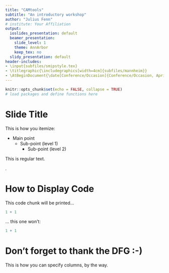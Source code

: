 ```yaml
---
title: "CAMtools"
subtitle: "An introductory workshop"
author: "Julius Fenn"
# institute: Your Affiliation
output:
  ioslides_presentation: default
  beamer_presentation:
    slide_level: 1
    theme: AnnArbor
    keep_tex: no
  slidy_presentation: default
header-includes:
- \input{subfiles/smipstyle.tex}
- \titlegraphic{\includegraphics[width=4cm]{subfiles/mannheim}}
- \AtBeginDocument{\date[Conference/Occasion]{Conference/Occasion, April 2, 4242}}
---
```


```r
knitr::opts_chunk$set(echo = FALSE, collapse = TRUE)
# load packages and define functions here
```


# Slide Title

This is how you itemize:

- Main point
  - Sub-point (level 1) 
    - Sub-point (level 2)


This is regular text.

\emph{This is how you emphasize}.

\highlight{This text is highlighted.}

\deemph{This line is not important (de-emphasized).}



# How to Display Code

This code chunk will be printed...

```r
1 + 1
```

... this one won't:

```r
1 + 1
```




# Don't forget to thank the DFG :-)

\vspace{1cm}

\begin{columns} 
\begin{column}{.48\textwidth} 

\begin{figure}[p]
```r
knitr::include_graphics('subfiles/logo_full.eps')
```
\end{figure}

\end{column}
\begin{column}{.48\textwidth} 

\begin{center}

\footnotesize{This research was funded by the Deutsche Forschungsgemeinschaft (DFG), grant 2277, Research Training Group ``Statistical Modeling in Psychology" (SMiP)}

\end{center}

\end{column}
\end{columns}

\vspace{1cm}

This is how you can specify columns, by the way. 



